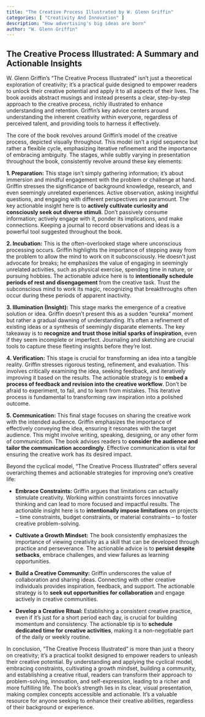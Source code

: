 ```yaml
---
title: "The Creative Process Illustrated by W. Glenn Griffin"
categories: [ "Creativity And Innovation" ]
description: "How advertising's big ideas are born"
author: "W. Glenn Griffin"
---
```

## The Creative Process Illustrated: A Summary and Actionable Insights

W. Glenn Griffin's "The Creative Process Illustrated" isn't just a theoretical exploration of creativity; it's a practical guide designed to empower readers to unlock their creative potential and apply it to all aspects of their lives.  The book avoids abstract musings and instead presents a clear, step-by-step approach to the creative process, richly illustrated to enhance understanding and retention.  Griffin’s key advice centers around understanding the inherent creativity within everyone, regardless of perceived talent, and providing tools to harness it effectively.

The core of the book revolves around Griffin's model of the creative process, depicted visually throughout.  This model isn't a rigid sequence but rather a flexible cycle, emphasizing iterative refinement and the importance of embracing ambiguity.  The stages, while subtly varying in presentation throughout the book, consistently revolve around these key elements:

**1. Preparation:** This stage isn't simply gathering information; it's about immersion and mindful engagement with the problem or challenge at hand. Griffin stresses the significance of background knowledge, research, and even seemingly unrelated experiences.  Active observation, asking insightful questions, and engaging with different perspectives are paramount.  The key actionable insight here is to **actively cultivate curiosity and consciously seek out diverse stimuli**.  Don't passively consume information; actively engage with it, ponder its implications, and make connections.  Keeping a journal to record observations and ideas is a powerful tool suggested throughout the book.

**2. Incubation:** This is the often-overlooked stage where unconscious processing occurs. Griffin highlights the importance of stepping away from the problem to allow the mind to work on it subconsciously.  He doesn't just advocate for breaks; he emphasizes the value of engaging in seemingly unrelated activities, such as physical exercise, spending time in nature, or pursuing hobbies. The actionable advice here is to **intentionally schedule periods of rest and disengagement** from the creative task. Trust the subconscious mind to work its magic, recognizing that breakthroughs often occur during these periods of apparent inactivity.

**3. Illumination (Insight):** This stage marks the emergence of a creative solution or idea. Griffin doesn't present this as a sudden "eureka" moment but rather a gradual dawning of understanding. It's often a refinement of existing ideas or a synthesis of seemingly disparate elements.  The key takeaway is to **recognize and trust those initial sparks of inspiration**, even if they seem incomplete or imperfect.  Journaling and sketching are crucial tools to capture these fleeting insights before they're lost.

**4. Verification:** This stage is crucial for transforming an idea into a tangible reality.  Griffin stresses rigorous testing, refinement, and evaluation. This involves critically examining the idea, seeking feedback, and iteratively improving it based on the results. The actionable strategy is to **embed a process of feedback and revision into the creative workflow**.  Don't be afraid to experiment, to fail, and to learn from mistakes.  This iterative process is fundamental to transforming raw inspiration into a polished outcome.

**5. Communication:** This final stage focuses on sharing the creative work with the intended audience.  Griffin emphasizes the importance of effectively conveying the idea, ensuring it resonates with the target audience. This might involve writing, speaking, designing, or any other form of communication.  The book advises readers to **consider the audience and tailor the communication accordingly**.  Effective communication is vital for ensuring the creative work has its desired impact.


Beyond the cyclical model, "The Creative Process Illustrated" offers several overarching themes and actionable strategies for improving one’s creative life:

* **Embrace Constraints:**  Griffin argues that limitations can actually stimulate creativity.  Working within constraints forces innovative thinking and can lead to more focused and impactful results.  The actionable insight here is to **intentionally impose limitations** on projects – time constraints, budget constraints, or material constraints – to foster creative problem-solving.

* **Cultivate a Growth Mindset:** The book consistently emphasizes the importance of viewing creativity as a skill that can be developed through practice and perseverance.  The actionable advice is to **persist despite setbacks**, embrace challenges, and view failures as learning opportunities.

* **Build a Creative Community:**  Griffin underscores the value of collaboration and sharing ideas.  Connecting with other creative individuals provides inspiration, feedback, and support.  The actionable strategy is to **seek out opportunities for collaboration** and engage actively in creative communities.

* **Develop a Creative Ritual:**  Establishing a consistent creative practice, even if it’s just for a short period each day, is crucial for building momentum and consistency.  The actionable tip is to **schedule dedicated time for creative activities**, making it a non-negotiable part of the daily or weekly routine.


In conclusion, "The Creative Process Illustrated" is more than just a theory on creativity; it's a practical toolkit designed to empower readers to unleash their creative potential.  By understanding and applying the cyclical model, embracing constraints, cultivating a growth mindset, building a community, and establishing a creative ritual, readers can transform their approach to problem-solving, innovation, and self-expression, leading to a richer and more fulfilling life. The book's strength lies in its clear, visual presentation, making complex concepts accessible and actionable.  It’s a valuable resource for anyone seeking to enhance their creative abilities, regardless of their background or experience.

